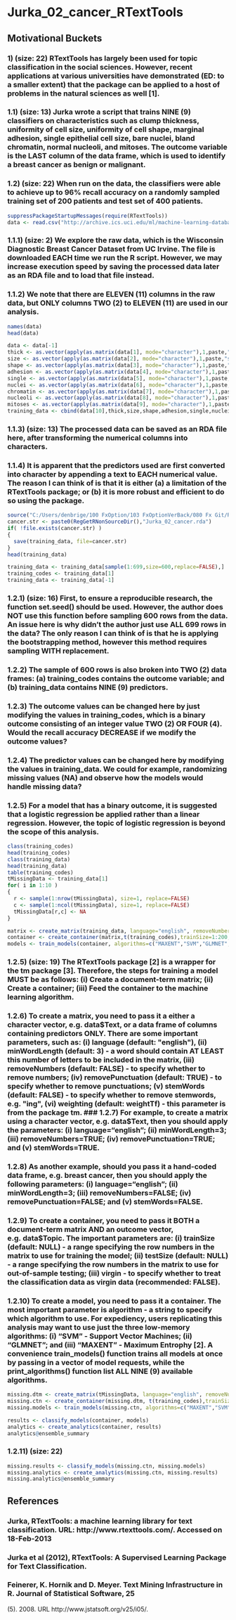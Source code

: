 Jurka_02_cancer_RTextTools
==================================================================================================================================
## Motivational Buckets
### 1) (size: 22) RTextTools has largely been used for topic classification in the social sciences. However, recent applications at various universities have demonstrated (ED: to a smaller extent) that the package can be applied to a host of problems in the natural sciences as well [1].
### 1.1) (size: 13) Jurka wrote a script that trains NINE (9) classifiers on characteristics such as clump thickness, uniformity of cell size, uniformity of cell shape, marginal adhesion, single epithelial cell size, bare nuclei, bland chromatin, normal nucleoli, and mitoses. The outcome variable is the LAST column of the data frame, which is used to identify a breast cancer as benign or malignant.
### 1.2) (size: 22) When run on the data, the classifiers were able to achieve up to 96% recall accuracy on a randomly sampled training set of 200 patients and test set of 400 patients.

```r
suppressPackageStartupMessages(require(RTextTools))
data <- read.csv("http://archive.ics.uci.edu/ml/machine-learning-databases/breast-cancer-wisconsin/breast-cancer-wisconsin.data", header=FALSE)
```
### 1.1.1) (size: 2) We explore the raw data, which is the Wisconsin Diagnostic Breast Cancer Dataset from UC Irvine. The file is downloaded EACH time we run the R script. However, we may increase execution speed by saving the processed data later as an RDA file and to load that file instead.
### 1.1.2) We note that there are ELEVEN (11) columns in the raw data, but ONLY columns TWO (2) to ELEVEN (11) are used in our analysis.

```r
names(data)
head(data)
```
```r
data <- data[-1]
thick <- as.vector(apply(as.matrix(data[1], mode="character"),1,paste,"clump",sep="",collapse=""))
size <- as.vector(apply(as.matrix(data[2], mode="character"),1,paste,"size",sep="",collapse=""))
shape <- as.vector(apply(as.matrix(data[3], mode="character"),1,paste,"shape",sep="",collapse=""))
adhesion <- as.vector(apply(as.matrix(data[4], mode="character"),1,paste,"adhesion",sep="",collapse=""))
single <- as.vector(apply(as.matrix(data[5], mode="character"),1,paste,"single",sep="",collapse=""))
nuclei <- as.vector(apply(as.matrix(data[6], mode="character"),1,paste,"nuclei",sep="",collapse=""))
chromatin <- as.vector(apply(as.matrix(data[7], mode="character"),1,paste,"chromatin",sep="",collapse=""))
nucleoli <- as.vector(apply(as.matrix(data[8], mode="character"),1,paste,"nucleoli",sep="",collapse=""))
mitoses <- as.vector(apply(as.matrix(data[9], mode="character"),1,paste,"mitoses",sep="",collapse=""))
training_data <- cbind(data[10],thick,size,shape,adhesion,single,nuclei,chromatin,nucleoli,mitoses)
```
### 1.1.3) (size: 13) The processed data can be saved as an RDA file here, after transforming the numerical columns into characters.
### 1.1.4) It is apparent that the predictors used are first converted into character by appending a text to EACH numerical value. The reason I can think of is that it is either (a) a limitation of the RTextTools package; or (b) it is more robust and efficient to do so using the package.

```r
source("C:/Users/denbrige/100 FxOption/103 FxOptionVerBack/080 Fx Git/R-source/PlusReg.R", echo=FALSE)
cancer.str <- paste0(RegGetRNonSourceDir(),"Jurka_02_cancer.rda")
if( !file.exists(cancer.str) )
{
  save(training_data, file=cancer.str)
}
head(training_data)
```
```r
training_data <- training_data[sample(1:699,size=600,replace=FALSE),]
training_codes <- training_data[1]
training_data <- training_data[-1]
```
### 1.2.1) (size: 16) First, to ensure a reproducible research, the function set.seed() should be used. However, the author does NOT use this function before sampling 600 rows from the data. An issue here is why didn't the author just use ALL 699 rows in the data? The only reason I can think of is that he is applying the bootstrapping method, however this method requires sampling WITH replacement.
### 1.2.2) The sample of 600 rows is also broken into TWO (2) data frames: (a) training_codes contains the outcome variable; and (b) training_data contains NINE (9) predictors.
### 1.2.3) The outcome values can be changed here by just modifying the values in training_codes, which is a binary outcome consisting of an integer value TWO (2) OR FOUR (4). Would the recall accuracy DECREASE if we modify the outcome values?
### 1.2.4) The predictor values can be changed here by modifying the values in training_data. We could for example, randomizing missing values (NA) and observe how the models would handle missing data? 
### 1.2.5) For a model that has a binary outcome, it is suggested that a logistic regression be applied rather than a linear regression. However, the topic of logistic regression is beyond the scope of this analysis.

```r
class(training_codes)
head(training_codes)
class(training_data)
head(training_data)
table(training_codes)
tMissingData <- training_data[1]
for( i in 1:10 )
{
  r <- sample(1:nrow(tMissingData), size=1, replace=FALSE)
  c <- sample(1:ncol(tMissingData), size=1, replace=FALSE)
  tMissingData[r,c] <- NA
}
```
```r
matrix <- create_matrix(training_data, language="english", removeNumbers=FALSE, stemWords=FALSE, removePunctuation=FALSE, weighting=weightTfIdf)
container <- create_container(matrix,t(training_codes),trainSize=1:200, testSize=201:600,virgin=FALSE)
models <- train_models(container, algorithms=c("MAXENT","SVM","GLMNET","SLDA","TREE","BAGGING","BOOSTING","RF"))
```
### 1.2.5) (size: 19) The RTextTools package [2] is a wrapper for the tm package [3]. Therefore, the steps for training a model MUST be as follows: (i) Create a document-term matrix; (ii) Create a container; (iii) Feed the container to the machine learning algorithm.
### 1.2.6) To create a matrix, you need to pass it a either a character vector, e.g. data$Text, or a data frame of columns containing predictors ONLY. There are some important parameters, such as: (i) language (default: "english"), (ii) minWordLength (default: 3) - a word should contain AT LEAST this number of letters to be included in the matrix, (iii) removeNumbers (default: FALSE) - to specify whether to remove numbers; (iv) removePunctuation (default: TRUE) - to specify whether to remove punctuations; (v) stemWords (default: FALSE) - to specify whether to remove stemwords, e.g. "ing", (vi) weighting (default: weightTf) - this parameter is from the package tm.
### 1.2.7) For example, to create a matrix using a character vector, e.g. data$Text, then you should apply the parameters: (i) language="english"; (ii) minWordLength=3; (iii) removeNumbers=TRUE; (iv) removePunctuation=TRUE; and (v) stemWords=TRUE.
### 1.2.8) As another example, should you pass it a hand-coded data frame, e.g. breast cancer, then you should apply the following parameters: (i) language="english"; (ii) minWordLength=3; (iii) removeNumbers=FALSE; (iv) removePunctuation=FALSE; and (v) stemWords=FALSE.
### 1.2.9) To create a container, you need to pass it BOTH a document-term matrix AND an outcome vector, e.g. data$Topic. The important parameters are: (i) trainSize (default: NULL) - a range specifying the row numbers in the matrix to use for training the model; (ii) testSize (default: NULL) - a range specifying the row numbers in the matrix to use for out-of-sample testing; (iii) virgin - to specify whether to treat the classification data as virgin data (recommended: FALSE).
### 1.2.10) To create a model, you need to pass it a container. The most important parameter is algorithm - a string to specify which algorithm to use. For expediency, users replicating this analysis may want to use just the three low-memory algorithms: (i) "SVM" - Support Vector Machines; (ii) "GLMNET"; and (iii) "MAXENT" - Maximum Entrophy [2]. A convenience train_models() function trains all models at once by passing in a vector of model requests, while the print_algorithms() function list ALL NINE (9) available algorithms.

```r
missing.dtm <- create_matrix(tMissingData, language="english", removeNumbers=FALSE, stemWords=FALSE, removePunctuation=FALSE, weighting=weightTfIdf)
missing.ctn <- create_container(missing.dtm, t(training_codes),trainSize=1:200, testSize=201:600,virgin=FALSE)
missing.models <- train_models(missing.ctn, algorithms=c("MAXENT","SVM","GLMNET","SLDA","TREE","BAGGING","BOOSTING","RF"))
```
```r
results <- classify_models(container, models)
analytics <- create_analytics(container, results)
analytics@ensemble_summary
```
### 1.2.11) (size: 22) 

```r
missing.results <- classify_models(missing.ctn, missing.models)
missing.analytics <- create_analytics(missing.ctn, missing.results)
missing.analytics@ensemble_summary
```

## References
### Jurka, RTextTools: a machine learning library for text classification. URL: http://www.rtexttools.com/. Accessed on 18-Feb-2013
### Jurka et al (2012), RTextTools: A Supervised Learning Package for Text Classification.
### Feinerer, K. Hornik and D. Meyer. Text Mining Infrastructure in R. Journal of Statistical Software, 25
(5). 2008. URL http://www.jstatsoft.org/v25/i05/.